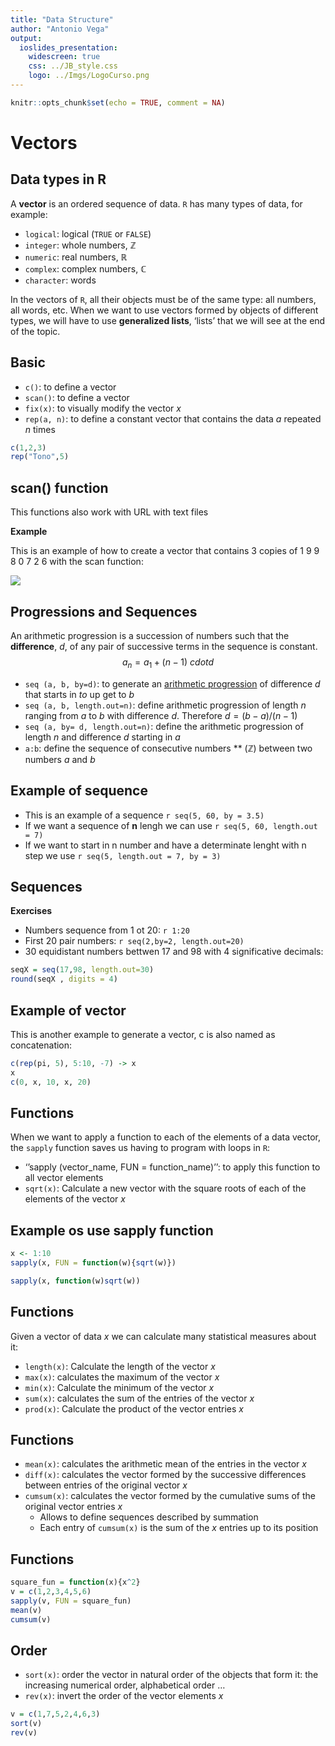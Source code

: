 ```yaml
---
title: "Data Structure"
author: "Antonio Vega"
output: 
  ioslides_presentation:
    widescreen: true
    css: ../JB_style.css
    logo: ../Imgs/LogoCurso.png
---
```


```r
knitr::opts_chunk$set(echo = TRUE, comment = NA)
```

# Vectors

## Data types in R

A **vector** is an ordered sequence of data. `R` has many types of data, for example:

- `logical`: logical (``` TRUE``` or ```FALSE```)
- `integer`: whole numbers, $\mathbb Z$
- `numeric`: real numbers, $\mathbb R$
- `complex`: complex numbers, $\mathbb C$
- `character`: words

In the vectors of `R`, all their objects must be of the same type: all numbers, all words, etc. When we want to use vectors formed by objects of different types, we will have to use **generalized lists**, 'lists' that we will see at the end of the topic.

## Basic

- ```c()```: to define a vector
- ```scan()```: to define a vector
- ```fix(x)```: to visually modify the vector $x$
- ```rep(a, n)```: to define a constant vector that contains the data $a$ repeated $n$ times

```r
c(1,2,3)
rep("Tono",5)
```


## scan() function {.example}

This functions also work with URL with text files

**Example**

This is an example of how to create a vector that contains 3 copies of 1 9 9 8 0 7 2 6 with the scan function:
<div class = "aligncenter">
![](../Imgs/scan.png)
</div>

## Progressions and Sequences

An arithmetic progression is a succession of numbers such that the **difference**, $d$, of any pair of successive terms in the sequence is constant.
$$a_n = a_1 + (n-1) \ cdot d$$

- ```seq (a, b, by=d)```: to generate an [arithmetic progression](https://es.wikipedia.org/wiki/ArhythmicProgression) of difference $d$ that starts in $to$ up get to $b$
- ```seq (a, b, length.out=n)```: define arithmetic progression of length $n$ ranging from $a$ to $b$ with difference $d$. Therefore $d = (b-a) / (n-1)$
- ```seq (a, by= d, length.out=n)```: define the arithmetic progression of length $n$ and difference $d$ starting in $a$
- ```a:b```: define the sequence of consecutive numbers ** ($\mathbb{Z}$) between two numbers $a$ and $b$

## Example of sequence  {.example}

* This is an example of a sequence `r seq(5, 60, by = 3.5)`
* If we want a sequence of **n** lengh we can use `r seq(5, 60, length.out = 7)`
* If we want to start in n number and have a determinate lenght with n step we use `r seq(5, length.out = 7, by = 3)`

## Sequences {.exercise}

**Exercises**

* Numbers sequence from 1 ot 20:  `r 1:20`
* First 20 pair numbers: `r seq(2,by=2, length.out=20)`
* 30 equidistant numbers bettwen 17 and 98 with 4 significative decimals: 
```r
seqX = seq(17,98, length.out=30)
round(seqX , digits = 4)
```

## Example of vector  {.example}

This is another example to generate a vector, c is also named as concatenation:

```r
c(rep(pi, 5), 5:10, -7) -> x
x
c(0, x, 10, x, 20)
```

## Functions

When we want to apply a function to each of the elements of a data vector, the `sapply` function saves us having to program with loops in `R`:

- ''sapply (vector_name, FUN = function_name)'': to apply this function to all vector elements
- ```sqrt(x)```: Calculate a new vector with the square roots of each of the elements of the vector $x$

## Example os use sapply function {.example}

```r
x <- 1:10
sapply(x, FUN = function(w){sqrt(w)})
```

```r
sapply(x, function(w)sqrt(w))
```

## Functions

Given a vector of data $x$ we can calculate many statistical measures about it:

- ```length(x)```: Calculate the length of the vector $x$
- ```max(x)```: calculates the maximum of the vector $x$
- ```min(x)```: Calculate the minimum of the vector $x$
- ```sum(x)```: calculates the sum of the entries of the vector $x$
- ```prod(x)```: Calculate the product of the vector entries $x$

## Functions

- ```mean(x)```: calculates the arithmetic mean of the entries in the vector $x$
- ```diff(x)```: calculates the vector formed by the successive differences between entries of the original vector $x$
- ```cumsum(x)```: calculates the vector formed by the cumulative sums of the original vector entries $x$
  - Allows to define sequences described by summation
  - Each entry of ``cumsum(x)`` is the sum of the $x$ entries up to its position
  
## Functions {.example}

```r
square_fun = function(x){x^2}
v = c(1,2,3,4,5,6)
sapply(v, FUN = square_fun)
mean(v)
cumsum(v)
```

## Order

- ```sort(x)```: order the vector in natural order of the objects that form it: the increasing numerical order, alphabetical order ...
- ```rev(x)```: invert the order of the vector elements $x$

```r
v = c(1,7,5,2,4,6,3)
sort(v)
rev(v)
```
